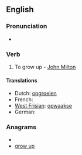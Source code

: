 ==English==

===Pronunciation===
*{{audio|en-us-upgrow.ogg|Audio (US)}}

===Verb===
{{infl|en|verb}}

# {{archaic}} To grow up - [[w:John Milton|John Milton]]

====Translations====
* Dutch: [[opgroeien]]
* French: {{t+|fr|grandir}}
* [[West Frisian]]: [[opwaakse]]
* German: {{t+|de|wachsen}}

===Anagrams===
* {{alphagram|gopruw}}
* [[grow up#English|grow up]]